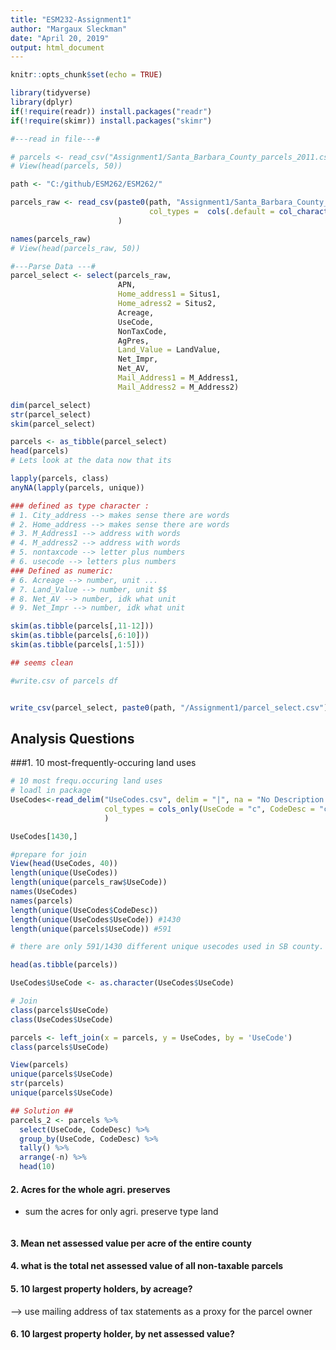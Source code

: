 ```yaml
---
title: "ESM232-Assignment1"
author: "Margaux Sleckman"
date: "April 20, 2019"
output: html_document
---
```


```r
knitr::opts_chunk$set(echo = TRUE)
```



```r

library(tidyverse)
library(dplyr)
if(!require(readr)) install.packages("readr")
if(!require(skimr)) install.packages("skimr")

```

```r

#---read in file---# 

# parcels <- read_csv("Assignment1/Santa_Barbara_County_parcels_2011.csv")
# View(head(parcels, 50))

path <- "C:/github/ESM262/ESM262/"

parcels_raw <- read_csv(paste0(path, "Assignment1/Santa_Barbara_County_parcels_2011.csv"),
                               col_types =  cols(.default = col_character())
                        )

names(parcels_raw)
# View(head(parcels_raw, 50))

```

```r

#---Parse Data ---#
parcel_select <- select(parcels_raw, 
                        APN, 
                        Home_address1 = Situs1,
                        Home_adress2 = Situs2,
                        Acreage, 
                        UseCode, 
                        NonTaxCode, 
                        AgPres, 
                        Land_Value = LandValue,
                        Net_Impr, 
                        Net_AV, 
                        Mail_Address1 = M_Address1, 
                        Mail_Address2 = M_Address2)

dim(parcel_select)
str(parcel_select)
skim(parcel_select)

parcels <- as_tibble(parcel_select)
head(parcels)
# Lets look at the data now that its 

lapply(parcels, class)
anyNA(lapply(parcels, unique))

### defined as type character : 
# 1. City_address --> makes sense there are words
# 2. Home_address --> makes sense there are words 
# 3. M_Address1 --> address with words 
# 4. M_address2 --> address with words 
# 5. nontaxcode --> letter plus numbers 
# 6. usecode --> letters plus numbers 
### Defined as numeric: 
# 6. Acreage --> number, unit ... 
# 7. Land_Value --> number, unit $$ 
# 8. Net_AV --> number, idk what unit 
# 9. Net_Impr --> number, idk what unit

skim(as.tibble(parcels[,11-12]))
skim(as.tibble(parcels[,6:10]))
skim(as.tibble(parcels[,1:5]))

## seems clean 

```

```r

#write.csv of parcels df 


write_csv(parcel_select, paste0(path, "/Assignment1/parcel_select.csv"))

```


## Analysis Questions

###1. 10 most-frequently-occuring land uses
```r

# 10 most frequ.occuring land uses 
# loadl in package
UseCodes<-read_delim("UseCodes.csv", delim = "|", na = "No Description Available",
                     col_types = cols_only(UseCode = "c", CodeDesc = "c")
                     )

UseCodes[1430,]

#prepare for join
View(head(UseCodes, 40))
length(unique(UseCodes))
length(unique(parcels_raw$UseCode))
names(UseCodes)
names(parcels)
length(unique(UseCodes$CodeDesc))
length(unique(UseCodes$UseCode)) #1430
length(unique(parcels$UseCode)) #591

# there are only 591/1430 different unique usecodes used in SB county. 

head(as.tibble(parcels))

UseCodes$UseCode <- as.character(UseCodes$UseCode)

# Join
class(parcels$UseCode)
class(UseCodes$UseCode)

parcels <- left_join(x = parcels, y = UseCodes, by = 'UseCode') 
class(parcels$UseCode)  

View(parcels)
unique(parcels$UseCode)
str(parcels)
unique(parcels$UseCode)

## Solution ##
parcels_2 <- parcels %>% 
  select(UseCode, CodeDesc) %>% 
  group_by(UseCode, CodeDesc) %>% 
  tally() %>% 
  arrange(-n) %>% 
  head(10)

```

#### 2. Acres for the whole agri. preserves 
 * sum the acres for only agri. preserve type land 

```r

```

#### 3. Mean net assessed value per acre of the entire county 


#### 4. what is the total net assessed value of all non-taxable parcels 


#### 5. 10 largest property holders, by acreage?
  --> use mailing address of tax statements as a proxy for the parcel owner
  
#### 6. 10 largest property holder, by net assessed value?



